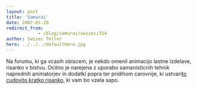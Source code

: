```yaml
---
layout: post
title: 'Samurai'
date: 2007-01-20
redirect_from: 
            - /blog/samurai/swizec/314
author: Swizec Teller
hero: ../../../defaultHero.jpg
---
```

Na forumu, ki ga vcasih obiscem, je nekdo omenil animacijo lastne izdelave, risanko v bistvu. Ocitno je narejena z uporabo samanisticnih tehnik naprednih animatorjev in dodatki popra ter pridihom carovnije, ki ustvari[to cudovito kratko risanko](http://www.threeleggedlegs.com/work/samurai/), ki vam bo vzela sapo.